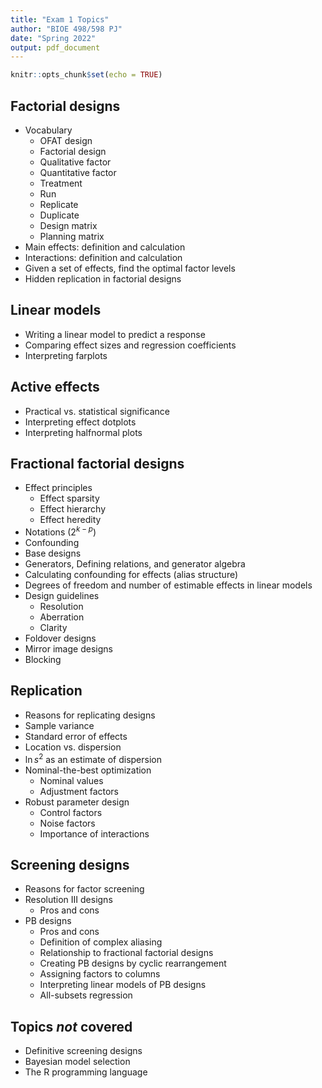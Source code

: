 ```yaml
---
title: "Exam 1 Topics"
author: "BIOE 498/598 PJ"
date: "Spring 2022"
output: pdf_document
---
```


```r
knitr::opts_chunk$set(echo = TRUE)
```

## Factorial designs

* Vocabulary
  * OFAT design
  * Factorial design
  * Qualitative factor
  * Quantitative factor
  * Treatment
  * Run
  * Replicate
  * Duplicate
  * Design matrix
  * Planning matrix
  
* Main effects: definition and calculation
* Interactions: definition and calculation
* Given a set of effects, find the optimal factor levels
* Hidden replication in factorial designs

## Linear models

* Writing a linear model to predict a response
* Comparing effect sizes and regression coefficients
* Interpreting farplots

## Active effects

* Practical vs. statistical significance
* Interpreting effect dotplots
* Interpreting halfnormal plots

## Fractional factorial designs

* Effect principles
  * Effect sparsity
  * Effect hierarchy
  * Effect heredity
* Notations ($2^{k-p}$)
* Confounding
* Base designs
* Generators, Defining relations, and generator algebra
* Calculating confounding for effects (alias structure)
* Degrees of freedom and number of estimable effects in linear models
* Design guidelines
  * Resolution
  * Aberration
  * Clarity
* Foldover designs
* Mirror image designs
* Blocking

## Replication

* Reasons for replicating designs
* Sample variance
* Standard error of effects
* Location vs. dispersion
* $\ln s^2$ as an estimate of dispersion
* Nominal-the-best optimization
  * Nominal values
  * Adjustment factors
* Robust parameter design
  * Control factors
  * Noise factors
  * Importance of interactions
  
## Screening designs

* Reasons for factor screening
* Resolution $\mathrm{III}$ designs
  * Pros and cons
* PB designs
  * Pros and cons
  * Definition of complex aliasing
  * Relationship to fractional factorial designs
  * Creating PB designs by cyclic rearrangement
  * Assigning factors to columns
  * Interpreting linear models of PB designs
  * All-subsets regression

## Topics *not* covered

* Definitive screening designs
* Bayesian model selection
* The R programming language
